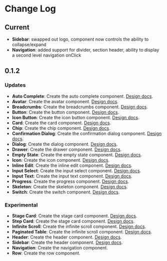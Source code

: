 
<Meta title="Change Log" />

# Change Log

## Current

- **Sidebar**: swapped out logo, component now controls the ability to collapse/expand
- **Navigation**: added support for divider, section header, ability to display a second level navigation onClick

## 0.1.2

### Updates

- **Auto Complete**: Create the auto complete component. [Design docs](https://zeroheight.com/4a9ac476a/p/94a413-auto-complete/b/861f76).
- **Avatar**: Create the avatar component. [Design docs](https://zeroheight.com/4a9ac476a/p/357f84-avatar/b/207629).
- **Breadcrumbs**: Create the breadcrumbs component. [Design docs](https://zeroheight.com/4a9ac476a/p/67de7b-breadcrumbs/b/200388).
- **Button**: Create the button component. [Design docs](https://zeroheight.com/4a9ac476a/p/14028d-button/b/09d7b1).
- **Icon Button**: Create the icon button component. [Design docs](https://zeroheight.com/4a9ac476a/p/14028d-button/b/09d7b1).
- **Card**: Create the card component. [Design docs](https://zeroheight.com/4a9ac476a/p/7440a8-card/b/774ebb).
- **Chip**: Create the chip component. [Design docs](https://zeroheight.com/4a9ac476a/p/315218-chips/b/6323a7).
- **Confirmation Dialog**: Create the confirmation dialog component. [Design docs](https://zeroheight.com/4a9ac476a/p/516dfa-dialog/b/05631f).
- **Dialog**: Create the dialog component. [Design docs](https://zeroheight.com/4a9ac476a/p/516dfa-dialog/b/05631f).
- **Drawer**: Create the drawer component. [Design docs](https://zeroheight.com/4a9ac476a/p/84a534-drawer/b/200388).
- **Empty State**: Create the empty state component. [Design docs](https://zeroheight.com/4a9ac476a/p/413789-empty-state/b/483e63).
- **Icon**: Create the icon component. [Design docs](https://zeroheight.com/4a9ac476a/p/56c3a8-icon).
- **Inline Edit**: Create the inline edit component. [Design docs](https://zeroheight.com/4a9ac476a/p/199edb-inline-edit/b/758e10).
- **Input Select**: Create the input select component. [Design docs](https://zeroheight.com/4a9ac476a/p/3194b2-input-text/b/7993c9).
- **Input Text**: Create the input text component. [Design docs](https://zeroheight.com/4a9ac476a/p/3194b2-input-text/b/7993c9).
- **Progress**: Create the progress component. [Design docs](https://zeroheight.com/4a9ac476a/p/6102aa-progress-indicators/b/41fdf6).
- **Skeleton**: Create the skeleton component. [Design docs](https://zeroheight.com/4a9ac476a/p/739a93-skeleton-loader/b/060be8).
- **Switch**: Create the switch component. [Design docs](https://zeroheight.com/4a9ac476a/p/906d11-switches/b/71f6ed).

### Experimental

- **Stage Card**: Create the stage card component. [Design docs](https://zeroheight.com/4a9ac476a/p/52a412-stage-card/b/57fcb0).
- **Step Card**: Create the stage card component. [Design docs](https://zeroheight.com/4a9ac476a/p/495871-step-card/b/426fc4).
- **Infinite Scroll**: Create the infinite scroll component. [Design docs](https://zeroheight.com/4a9ac476a/p/796995-infinite-scroll/b/533430).
- **Paginated Table**: Create the infinite scroll component. [Design docs](https://zeroheight.com/4a9ac476a/p/662bde-table/b/25b7dc).
- **Header**: Create the header component. [Design docs](https://zeroheight.com/4a9ac476a/p/74161a-single-level-nav-flow/b/94d1c7).
- **Sidebar**: Create the header component. [Design docs](https://zeroheight.com/4a9ac476a/p/74161a-single-level-nav-flow/b/94d1c7).
- **Navigation**: Create the navigation component.
- **Row**: Create the row component.
